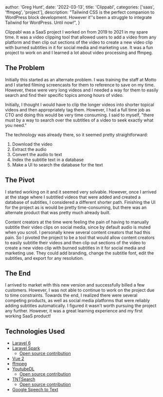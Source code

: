 
  author: 'Greg Hunt',
  date: '2022-03-13',
  title: 'Clippabl',
  categories: ['saas', 'ffmpeg', 'project'],
  description:
    "Tailwind CSS is the perfect companion to WordPress block development. However it''s been a struggle to integrate Tailwind for WordPress. Until now!",
}


Clippabl was a SaaS project I worked on from 2019 to 2021 in my spare time. It was a video clipping tool that allowed users to add a video from any platform and then clip out sections of the video to create a new video clip with burned subtitles in it for social media and marketing use. It was a fun project to work on and I learned a lot about video processing and ffmpeg.

## The Problem

Initially this started as an alternate problem. I was training the staff at Motto and I started filming screencasts for them to reference to save on my time. However, these were very long videos and I needed a way for them to easily search and find their specific topics among hours of video.

Initially, I thought I would have to clip the longer videos into shorter topical videos and then appropriately tag them. However, I had a full time job as CTO and doing this would be very time consuming. I said to myself, "there must by a way to search over the subtitles of a video to seek exactly what you need."

The technology was already there, so it seemed pretty straightforward:

1. Download the video
2. Extract the audio
3. Convert the audio to text
4. Index the subtitle text in a database
5. Make a UI to search the database for the text

## The Pivot

I started working on it and it seemed very solvable. However, once I arrived at the stage where I subtitled videos that were added and created a database of subtitles, I considered a different shorter path. Finishing the UI for the project as is would be pretty time-consuming, but there was an alternate product that was pretty much already built.

Content creators at the time were feeling the pain of having to manually subtitle their video clips on social media, since by default audio is muted when you scroll. I personally knew several content creators that had this pain. So I pivoted the project to be a tool that would allow content creators to easily subtitle their videos and then clip out sections of the video to create a new video clip with burned subtitles in it for social media and marketing use. They could add branding, change the subtitle font, edit the subtitles, and export for any resolution.

## The End

I arrived to market with this new version and successfully billed a few customers. However, I was not able to continue to work on the project due to time constraints. Towards the end, I realized there were several competing products, as well as social media platforms that were reliably adding subtitles automatically. I figured it wasn't worth pursuing the project any further. However, it was a great learning experience and my first working SaaS product!

## Technologies Used

- [Laravel 6](https://laravel.com/docs/6.x)
- [Laravel Spark](https://spark.laravel.com/)
  - [Open source contribution](https://github.com/keithbrink/affiliates-spark/pull/12)
- [Vue 2](https://v2.vuejs.org/)
- [ffmpeg](https://ffmpeg.org/)
- [YoutubeDL](https://github.com/ytdl-org/youtube-dl)
  - [Open source contribution](https://github.com/norkunas/youtube-dl-php/pull/114)
- [TNTSearch](https://github.com/teamtnt/tntsearch)
  - [Open source contribution](https://github.com/teamtnt/tntsearch/issues/198)
- [Google Speech to Text](https://cloud.google.com/speech-to-text)
